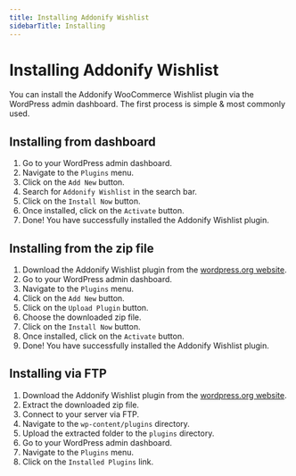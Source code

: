 ```yaml
---
title: Installing Addonify Wishlist
sidebarTitle: Installing
---
```



# Installing Addonify Wishlist

You can install the Addonify WooCommerce Wishlist plugin via the WordPress admin dashboard. The first process is simple & most commonly used.

## Installing from dashboard

1. Go to your WordPress admin dashboard.
2. Navigate to the `Plugins` menu.
3. Click on the `Add New` button.
4. Search for `Addonify Wishlist` in the search bar.
5. Click on the `Install Now` button.
6. Once installed, click on the `Activate` button.
7. Done! You have successfully installed the Addonify Wishlist plugin.


## Installing from the zip file

1. Download the Addonify Wishlist plugin from the [wordpress.org website](https://wordpress.org/plugins/addonify-wishlist/).
2. Go to your WordPress admin dashboard.
3. Navigate to the `Plugins` menu.
4. Click on the `Add New` button.
5. Click on the `Upload Plugin` button.
6. Choose the downloaded zip file.
7. Click on the `Install Now` button.
8. Once installed, click on the `Activate` button.
9. Done! You have successfully installed the Addonify Wishlist plugin.

## Installing via FTP

1. Download the Addonify Wishlist plugin from the [wordpress.org website](https://addonify.com).
2. Extract the downloaded zip file.
3. Connect to your server via FTP.
4. Navigate to the `wp-content/plugins` directory.
5. Upload the extracted folder to the `plugins` directory.
6. Go to your WordPress admin dashboard.
7. Navigate to the `Plugins` menu.
8. Click on the `Installed Plugins` link.
